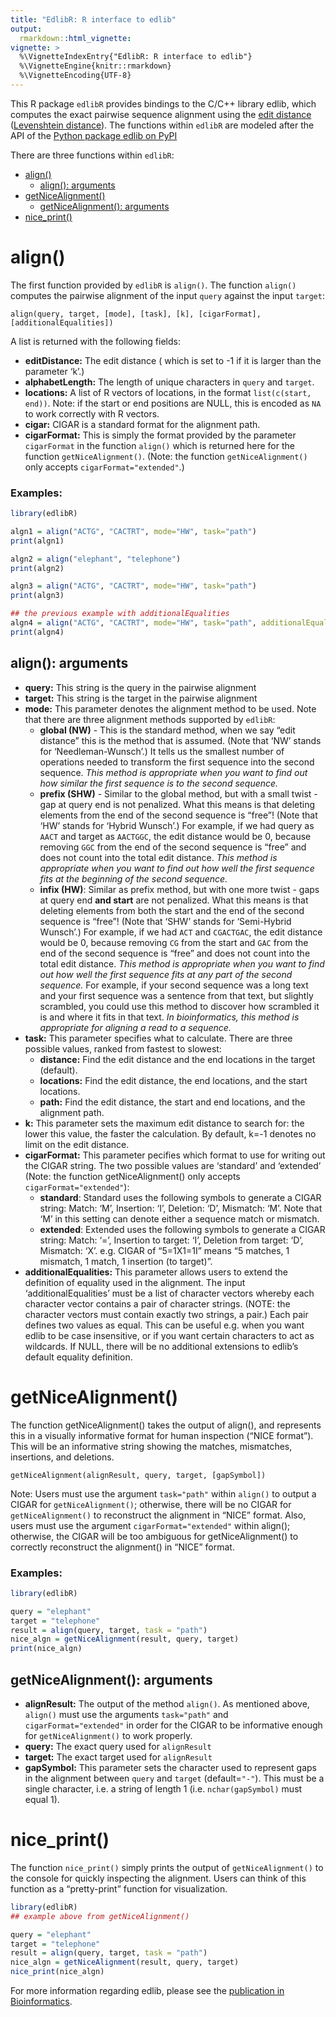 ```yaml
---
title: "EdlibR: R interface to edlib"
output: 
  rmarkdown::html_vignette:
vignette: >
  %\VignetteIndexEntry{"EdlibR: R interface to edlib"}
  %\VignetteEngine{knitr::rmarkdown}
  %\VignetteEncoding{UTF-8}
---
```



 This R package `edlibR` provides bindings to the C/C++ library edlib, which computes the exact pairwise sequence alignment using the [edit distance](https://en.wikipedia.org/wiki/Edit_distance) ([Levenshtein distance](https://en.wikipedia.org/wiki/Levenshtein_distance)). The functions within `edlibR` are modeled after the API of the [Python package edlib on PyPI](https://pypi.org/project/edlib/)

There are three functions within `edlibR`:

- [align()](#align)
  * [align(): arguments](#align-arguments)
- [getNiceAlignment()](#getnicealignment)
  * [getNiceAlignment(): arguments](#getnicealignment-arguments)
- [nice_print()](#nice_print)

# align()

The first function provided by `edlibR` is `align()`. The function `align()` computes the pairwise alignment of the input `query` against the input `target`:

```
align(query, target, [mode], [task], [k], [cigarFormat], [additionalEqualities])
```

A list is returned with the following fields:

* **editDistance:** The edit distance ( which is set to -1 if it is larger than the parameter 'k'.)
* **alphabetLength:** The length of unique characters in `query` and `target`.
* **locations:** A list of R vectors of locations, in the format `list(c(start, end))`. Note: if the start or end positions are NULL, this is encoded as `NA` to work correctly with R vectors.
* **cigar:** CIGAR is a standard format for the alignment path.
* **cigarFormat:** This is simply the format provided by the parameter `cigarFormat` in the function `align()` which is returned here for the function `getNiceAlignment()`. (Note: the function `getNiceAlignment()` only accepts `cigarFormat="extended"`.)

### Examples:

```r
library(edlibR)

algn1 = align("ACTG", "CACTRT", mode="HW", task="path")
print(algn1)
```

```r
algn2 = align("elephant", "telephone")
print(algn2)
```

```r
algn3 = align("ACTG", "CACTRT", mode="HW", task="path")
print(algn3)
```


```r
## the previous example with additionalEqualities 
algn4 = align("ACTG", "CACTRT", mode="HW", task="path", additionalEqualities=list(c("R", "A"), c("R", "G")))
print(algn4)
```


## align(): arguments 

* **query:** This string is the query in the pairwise alignment
* **target:** This string is the target in the pairwise alignment
* **mode:** This parameter denotes the alignment method to be used. Note that there are three alignment methods supported by `edlibR`:
    * **global (NW)** - This is the standard method, when we say "edit distance" this is the method that is assumed. (Note that 'NW' stands for 'Needleman-Wunsch'.) It tells us the smallest number of operations needed to transform the first sequence into the second sequence. *This method is appropriate when you want to find out how similar the first sequence is to the second sequence.*
    * **prefix (SHW)** - Similar to the global method, but with a small twist - gap at query end is not penalized. What this means is that deleting elements from the end of the second sequence is "free"! (Note that 'HW' stands for 'Hybrid Wunsch'.) For example, if we had query as `AACT` and target as `AACTGGC`, the edit distance would be 0, because removing `GGC` from the end of the second sequence is "free" and does not count into the total edit distance. *This method is appropriate when you want to find out how well the first sequence fits at the beginning of the second sequence.*
    * **infix (HW)**: Similar as prefix method, but with one more twist - gaps at query end **and start** are not penalized. What this means is that deleting elements from both the start and the end of the second sequence is "free"! (Note that 'SHW' stands for 'Semi-Hybrid Wunsch'.) For example, if we had `ACT` and `CGACTGAC`, the edit distance would be 0, because removing `CG` from the start and `GAC` from the end of the second sequence is "free" and does not count into the total edit distance. *This method is appropriate when you want to find out how well the first sequence fits at any part of the second sequence.* For example, if your second sequence was a long text and your first sequence was a sentence from that text, but slightly scrambled, you could use this method to discover how scrambled it is and where it fits in that text.
    *In bioinformatics, this method is appropriate for aligning a read to a sequence.*
* **task:** This parameter specifies what to calculate. There are three possible values, ranked from fastest to slowest:
    * **distance:** Find the edit distance and the end locations in the target (default).
    * **locations:** Find the edit distance, the end locations, and the start locations.
    * **path:** Find the edit distance, the start and end locations, and the alignment path.
* **k:** This parameter sets the maximum edit distance to search for: the lower this value, the faster the calculation. By default, k=-1 denotes no limit on the edit distance.
* **cigarFormat:** This parameter pecifies which format to use for writing out the CIGAR string. The two possible values are 'standard' and 'extended' (Note: the function getNiceAlignment() only accepts `cigarFormat="extended"`):
    * **standard**: Standard uses the following symbols to generate a CIGAR string:  Match: 'M', Insertion: 'I', Deletion: 'D', Mismatch: 'M'. Note that 'M' in this setting can denote either a sequence match or mismatch.
    * **extended**: Extended uses the following symbols to generate a CIGAR string: Match: '=', Insertion to target: 'I', Deletion from target: 'D', Mismatch: 'X'. e.g. CIGAR of "5=1X1=1I" means "5 matches, 1 mismatch, 1 match, 1 insertion (to target)".
* **additionalEqualities:** This parameter allows users to extend the definition of equality used in the alignment. The input 'additionalEqualities' must be a list of character vectors whereby each character vector contains a pair of character strings. (NOTE: the character vectors must contain exactly two strings, a pair.) Each pair defines two values as equal. This can be useful e.g. when you want edlib to be case insensitive, or if you want certain characters to act as wildcards. If NULL, there will be no additional extensions to edlib's default equality definition.


# getNiceAlignment()

The function getNiceAlignment() takes the output of align(), and represents this in a visually informative format for human inspection ("NICE format"). This will be an informative string showing the matches, mismatches, insertions, and deletions.

```
getNiceAlignment(alignResult, query, target, [gapSymbol])
```

Note: Users must use the argument `task="path"` within `align()` to output a CIGAR for `getNiceAlignment()`; otherwise, there will be no CIGAR for `getNiceAlignment()` to reconstruct the alignment in "NICE" format. Also, users must use the argument `cigarFormat="extended"` within align(); otherwise, the CIGAR will be too ambiguous for getNiceAlignment() to correctly reconstruct the alignment() in "NICE" format.

### Examples:

```r
library(edlibR)

query = "elephant"
target = "telephone"
result = align(query, target, task = "path")
nice_algn = getNiceAlignment(result, query, target)
print(nice_algn)
```

## getNiceAlignment(): arguments 

* **alignResult:** The output of the method `align()`. As mentioned above, `align()` must use the arguments `task="path"` and `cigarFormat="extended"` in order for the CIGAR to be informative enough for `getNiceAlignment()` to work properly.
* **query:** The exact query used for `alignResult`
* **target:** The exact target used for `alignResult`
* **gapSymbol:** This parameter sets the character used to represent gaps in the alignment between `query` and `target` (default=`"-"`). This must be a single character, i.e. a string of length 1 (i.e. `nchar(gapSymbol)` must equal 1).

# nice_print()

The function `nice_print()` simply prints the output of `getNiceAlignment()` to the console for quickly inspecting the alignment. Users can think of this function as a "pretty-print" function for visualization. 

```r
library(edlibR)
## example above from getNiceAlignment()

query = "elephant"
target = "telephone"
result = align(query, target, task = "path")
nice_algn = getNiceAlignment(result, query, target)
nice_print(nice_algn)
```


For more information regarding edlib, please see the [publication in Bioinformatics](https://academic.oup.com/bioinformatics/article/33/9/1394/2964763).



